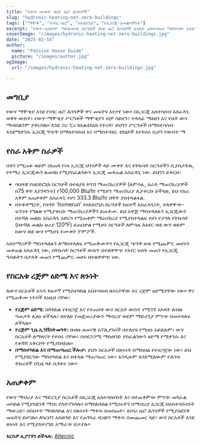 ```yaml
---
title: "የውሃ ሙቀት፡ ለነት ዜሮ ሕንፃዎች"
slug: "hydronic-heating-net-zero-buildings"
tags: ["ማሞቅ", "የነባር-ዜሮ", "ሀይድሮኒክ", "የኢነርጂ-አሠልጣኝነት"]
excerpt: "የውሃ-ሲስተም ማስቀመጫ ስርዓቶች ለነቶ ዜሮ ሕንፃዎች እንዴት አስተሳሰብ ማስገንባት እንደሚችሉ እይታ ያድርጉ"
coverImage: "/images/hydronic-heating-net-zero-buildings.jpg"
date: "2025-02-14"
author:
  name: "Passive House Guide"
  picture: "/images/author.jpg"
ogImage:
  url: "/images/hydronic-heating-net-zero-buildings.jpg"

---
```

## መግቢያ

የውሃ ማሞቂያ እንደ የነባር ዜሮ ሕንፃዎች ዋና መፍትሄ እየታየ ነው። በኢነርጂ አስተሳሰብ አስፈላጊ ወቅት ውስጥ፣ የውሃ-ማሞቂያ ሥርዓቶች ማሞቂያን ብቻ ሳይሆን፣ ተላላፊ ማዕዘን እና የቤት ውሃ ማብሰልንም ያቀርባሉ። እንደ ጋሪ ፒሪ ከአልቴክኒክ የተረዳ፣ ይህንን ሥርዓቶች በማስተሳሰብ እንደሚቀንሱ ኢነርጂ ግጭት በማስተሳሰብ እና በማስተዳደር ቴክኒኮች እየተሰሩ ሲሆን የውስጥ ማ
## የስራ አቅም ስራዎች 

በቀን የሚጠፉ ወይም በነጠላ የነጻ ኢነርጂ ህንፃዎች ላይ ሙቀት እና የትኩሳት ስርዓቶችን ሲያስታትሉ, የተማሪ ኢነርጂውን ለመላክ የሚያስፈልገውን ኢነርጂ መቀጠል አስፈላጊ ነው. ይህንን ይቀርቡ:

- ባህላዊ የሀይድሮኒክ ስርዓቶች በተለያዩ ትንሽ ማጠናከሪያዎች (ለምሳሌ, አራት ማጠናከሪያዎች በ75 ዋት እያንዳንዱ) የ100,000 Btu/hr የሚሆን ማጠናከሪያ ሊያቀርቡ ይችላሉ, ይህ የስራ አቅም አጠቃቀም አስፈላጊ የሆነ 333.3 Btu/hr በዋት ያስተላልፋል.
- በተቀዳሚነት, የሰዓት 'homerun' የሀይድሮኒክ ስርዓቶች ከፍተኛ አስፈላጊነት, ተለዋዋጭ-ፍጥነት የግልጽ የሚያቀርቡ ማጠናከሪያዎችን ይጠቀሙ. ይህ አዋጅ ማስተላለፉን ኢነርጂውን በተሻለ መልኩ አስፈላጊ አድርጎ የሚጠቀም ማጠናከሪያ የሚያስተላልፍ የሆነ የታንክ የትኩሳት (በተሻለ መልኩ ዙሪያ 120°F) ይጠበቃል የሚሆኑ ስርዓቶች ለምሳሌ ከአየር ወደ ውሃ ወይም ከውሃ ወደ ውሃ የሚሆኑ የሙቀት ፓምፖች.

አስተማሪዎች ማስተላለፉን ለማስተላለፍ የሚጠቅሙትን የኢነርጂ ጭንቅ ሁሉ የሚጨምር መሆኑን መቀጠል አስፈላጊ ነው, በትኩሳት ስርዓቶች ውስጥ በተለዋዋጭ የአየር ፍሰት መጠን የኢነርጂ ግብይትን በታላቅ መጠን የሚጨምር መሆኑ በተለዋዋጭ ነው.
## የስርአቱ ረጅም ዕድሜ እና ጽኑነት

ለውሃ ስርአቶች አንዱ ከፍተኛ የሚስተካከል አስተሳሰብ ጽኑነታቸው እና ረጅም ዕድሜያቸው ነው። ዋና የሚጠቅሙ ነጥቦች እነዚህ ናቸው:

- **የረጅም ዕድሜ:** በትክክል የተዘጋጀ እና የተጠበቀ ውሃ ስርአት ውስጥ የሚገኙ አካላት ለብዙ ዓመታት ሊጸኑ ይችላሉ፣ በተለይ የመጀመሪያውን ማብሪያ ወይም ማድረጊያ ምንጭ በመተላለፍ ይችላሉ።
- **የረጅም ጊዜ ኢንቨስትመንት:** በብዙ ዘመናዊ አፕሊያንሶች በተለያዩ የሚጸኑ አይደሉም፣ ውሃ ስርአቶች ለማጸናት የተሰሩ ናቸው፣ በተደጋጋሚ ማስወገድ ያስፈልገውን ዕድሜ የሚቀንሱ እና የቆሻሻ አቅርቦት የሚያከላከሉ።
- **በማስተካከል እና በማጠጣጠር ችሎታ:** ይህን ስርአቶች በጽኑነት በማስበል የተዘጋጀው ነው፣ ይህ የሚያደርገው ማስተካከል እና በቀላሉ ማጠጣጠር ነው፣ እንዲሁም እንደሚለውም የሕንጻ ትኩረቶች በጊዜ ላይ ሲቀይሩ ነው።

## አጠቃቀም

የውሃ ማብሪያ እና ማድረጊያ ስርአቶች በኢነርጂ አስተሳሰብነት እና በተጠቀምው ምንጭ መካፈል መካከል የሚያስደንቅ ማነስ ያስተናግዳሉ። በማስከላከል የሚሰሩትን በማብሪያ ኢነርጂ በአስተሳሰብነት ማውረድ፣ በስህተት ማስከላከል እና በጽኑነት ማቀዱ በመስጠት፣ ለነባሪ ዜሮ ሕንፃዎች የሚያስደንቅ መፍትሄ ይሆናሉ። ለካርቦን አስወገድ እና የጠንካራ ዲዛይን ማቀዱ በመጨመር ላይ፣ ውሃ ስርአቶች እንደ ጽኑነት እና የሚያስተናገድ አማራጭ ይታያሉ።

**እርስዎ ሊያገኙን ይችላሉ:** [Altecnic](https://www.altecnic.co.uk)
